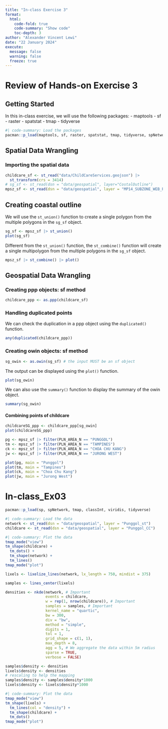 ```yaml
---
title: "In-class Exercise 3"
format: 
  html:
    code-fold: true
    code-summary: "Show code"
    toc-depth: 3
author: "Alexander Vincent Lewi"
date: "22 January 2024"
execute: 
  message: false
  warning: false
  freeze: true
---
```


# Review of Hands-on Exercise 3

## Getting Started

In this in-class exercise, we will use the following packages: - maptools - sf - raster - spatstat - tmap - tidyverse

```r
#| code-summary: Load the packages
pacman::p_load(maptools, sf, raster, spatstat, tmap, tidyverse, spNetwork)
```

## Spatial Data Wrangling

### Importing the spatial data

```r
childcare_sf <- st_read("data/ChildCareServices.geojson") |>
  st_transform(crs = 3414)
# sg_sf <- st_read(dsn = "data/geospatial", layer="CostalOutline")
mpsz_sf <- st_read(dsn = "data/geospatial", layer = "MP14_SUBZONE_WEB_PL")
```

## Creating coastal outline

We will use the `st_union()` function to create a single polygon from the multiple polygons in the `sg_sf` object.

```r
sg_sf <- mpsz_sf |> st_union()
plot(sg_sf)
```

Different from the `st_union()` function, the `st_combine()` function will create a single multipolygon from the multiple polygons in the `sg_sf` object.

```r
mpsz_sf |> st_combine() |> plot()
```

## Geospatial Data Wrangling

### Creating ppp objects: sf method

```r
childcare_ppp <- as.ppp(childcare_sf)
```

### Handling duplicated points

We can check the duplication in a ppp object using the `duplicated()` function.

```r
any(duplicated(childcare_ppp))
```

### Creating owin objects: sf method

```r
sg_owin <- as.owin(sg_sf) # the input MUST be an sf object
```

The output can be displayed using the `plot()` function.

```r
plot(sg_owin)
```

We can also use the `summary()` function to display the summary of the owin object.

```r
summary(sg_owin)
```

#### Combining points of childcare

```r
childcareSG_ppp <- childcare_ppp[sg_owin]
plot(childcareSG_ppp)
```

```r
pg <- mpsz_sf |> filter(PLN_AREA_N == "PUNGGOL")
tm <- mpsz_sf |> filter(PLN_AREA_N == "TAMPINES")
ck <- mpsz_sf |> filter(PLN_AREA_N == "CHOA CHU KANG")
jw <- mpsz_sf |> filter(PLN_AREA_N == "JURONG WEST")
```

```r
plot(pg, main = "Punggol")
plot(tm, main = "Tampines")
plot(ck, main = "Choa Chu Kang")
plot(jw, main = "Jurong West")
```

# In-class_Ex03

```r
pacman::p_load(sp, spNetwork, tmap, classInt, viridis, tidyverse)
```

```r
#| code-summary: Load the data
network <- st_read(dsn = "data/geospatial", layer = "Punggol_st")
childcare <- st_read(dsn = "data/geospatial", layer = "Punggol_CC")
```

```r
#| code-summary: Plot the data
tmap_mode("view")
tm_shape(childcare) + 
  tm_dots() +
  tm_shape(network) +
  tm_lines()
tmap_mode("plot")
```

```r
lixels <- lixelize_lines(network, lx_length = 750, mindist = 375)
```

```r
samples <- lines_center(lixels)
```

```r
densities <- nkde(network, # Important
                  events = childcare,
                  w = rep(1, nrow(childcare)), # Important
                  samples = samples, # Important
                  kernel_name = "quartic",
                  bw = 300,
                  div = "bw",
                  method = "simple",
                  digits = 1,
                  tol = 1,
                  grid_shape = c(1, 1),
                  max_depth = 8,
                  agg = 5, # We aggregate the data within 5m radius
                  sparse = TRUE,
                  verbose = FALSE)
```

```r
samples$density <- densities
lixels$density <- densities
# rescaling to help the mapping
samples$density <- samples$density*1000
lixels$density <- lixels$density*1000
```

```r
#| code-summary: Plot the data
tmap_mode("view")
tm_shape(lixels) + 
  tm_lines(col = "density") +
  tm_shape(childcare) +
  tm_dots()
tmap_mode("plot")
```
